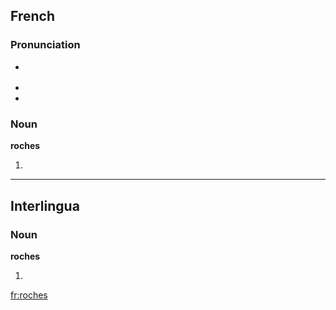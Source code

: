 ==French==

===Pronunciation===
* {{IPA|/ʁɔʃ/|lang=fr}} {{X-SAMPA|/ROS/}}
* {{rhymes|ɔʃ|lang=fr}}
* {{homophones|roche|lang=fr}}

===Noun===
'''roches''' {{f|p}}

# {{plural of|roche|lang=French}}

----

==Interlingua==

===Noun===
'''roches'''

# {{plural of|[[roc]]|lang=Interlingua}}

[[fr:roches]]